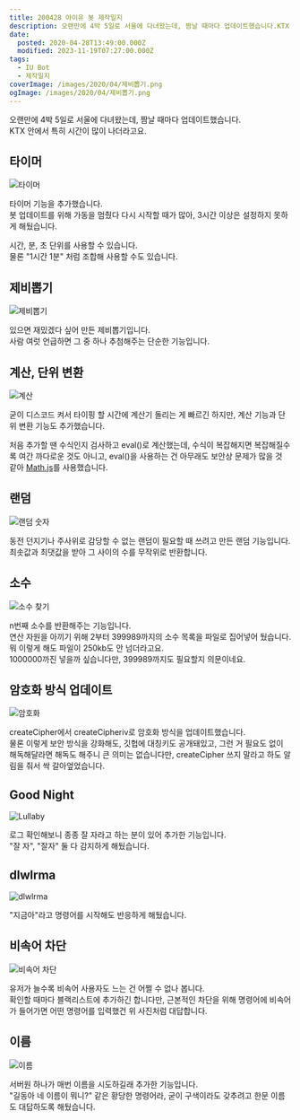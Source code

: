 ```yaml
---
title: 200428 아이유 봇 제작일지
description: 오랜만에 4박 5일로 서울에 다녀왔는데, 짬날 때마다 업데이트했습니다.KTX 안에서 특히 시간이 많이 나더라고요. 타이머 타이머 기능을 추가했습니다.봇 업데이트를 위해 가동을 멈췄다 다시 시작할 때가 많아, 3시간 이상은 설정하지 못하게 해뒀습니다. 시간, 분, 초 단위를 사용할 수 있습니다.물론 &quot;1시간 1분&quot; 처럼 조합해 사용할 수도 있습니다. 제비뽑기 있으면 재밌겠다 싶어 만든 제비뽑기입니다.사람 여럿 언급하면 그 중 하나
date:
  posted: 2020-04-28T13:49:00.000Z
  modified: 2023-11-19T07:27:00.000Z
tags:
  - IU Bot
  - 제작일지
coverImage: /images/2020/04/제비뽑기.png
ogImage: /images/2020/04/제비뽑기.png
---
```


오랜만에 4박 5일로 서울에 다녀왔는데, 짬날 때마다 업데이트했습니다.  
KTX 안에서 특히 시간이 많이 나더라고요.

## 타이머

![타이머](/images/2020/04/timer.png)

타이머 기능을 추가했습니다.  
봇 업데이트를 위해 가동을 멈췄다 다시 시작할 때가 많아, 3시간 이상은 설정하지 못하게 해뒀습니다.

시간, 분, 초 단위를 사용할 수 있습니다.  
물론 "1시간 1분" 처럼 조합해 사용할 수도 있습니다.

## 제비뽑기

![제비뽑기](/images/2020/04/제비뽑기.png)

있으면 재밌겠다 싶어 만든 제비뽑기입니다.  
사람 여럿 언급하면 그 중 하나 추첨해주는 단순한 기능입니다.

## 계산, 단위 변환

![계산](/images/2020/04/calculate.png)

굳이 디스코드 켜서 타이핑 할 시간에 계산기 돌리는 게 빠르긴 하지만, 계산 기능과 단위 변환 기능도 추가했습니다.

처음 추가할 땐 수식인지 검사하고 eval()로 계산했는데, 수식이 복잡해지면 복잡해질수록 여간 까다로운 것도 아니고, eval()을 사용하는 건 아무래도 보안상 문제가 많을 것 같아 [Math.js](https://mathjs.org/)를 사용했습니다.

## 랜덤

![랜덤 숫자](/images/2020/04/random.png)

동전 던지기나 주사위로 감당할 수 없는 랜덤이 필요할 때 쓰려고 만든 랜덤 기능입니다.  
최솟값과 최댓값을 받아 그 사이의 수를 무작위로 반환합니다.

## 소수

![소수 찾기](/images/2020/04/prime-numbers.png)

n번째 소수를 반환해주는 기능입니다.  
연산 자원을 아끼기 위해 2부터 399989까지의 소수 목록을 파일로 집어넣어 뒀습니다.  
뭐 이렇게 해도 파일이 250kb도 안 넘더라고요.  
1000000까진 넣을까 싶습니다만, 399989까지도 필요할지 의문이네요.

## 암호화 방식 업데이트

![암호화](/images/2020/04/encrypt.png)

createCipher에서 createCipheriv로 암호화 방식을 업데이트했습니다.  
물론 이렇게 보안 방식을 강화해도, 깃헙에 대칭키도 공개돼있고, 그런 거 필요도 없이 해독해달라면 해독도 해주니 큰 의미는 없습니다만, createCipher 쓰지 말라고 하도 알림을 줘서 싹 갈아엎었습니다.

## Good Night

![Lullaby](/images/2020/04/good-night.png)

로그 확인해보니 종종 잘 자라고 하는 분이 있어 추가한 기능입니다.  
"잘 자", "잘자" 둘 다 감지하게 해뒀습니다.

## dlwlrma

![dlwlrma](/images/2020/04/dlwlrma.png)

"지금아"라고 명령어를 시작해도 반응하게 해뒀습니다.

## 비속어 차단

![비속어 차단](/images/2020/04/block-curse.png)

유저가 늘수록 비속어 사용자도 느는 건 어쩔 수 없나 봅니다.  
확인할 때마다 블랙리스트에 추가하긴 합니다만, 근본적인 차단을 위해 명령어에 비속어가 들어가면 어떤 명령어를 입력했건 위 사진처럼 대답합니다.

## 이름

![이름](/images/2020/04/name.png)

서버원 하나가 매번 이름을 시도하길래 추가한 기능입니다.  
"길동아 네 이름이 뭐니?" 같은 황당한 명령어라, 굳이 구색이라도 갖추려고 한문 이름도 대답하도록 해뒀습니다.